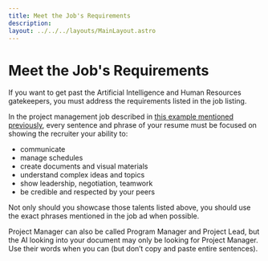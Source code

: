 ```yaml
---
title: Meet the Job's Requirements
description: 
layout: ../../../layouts/MainLayout.astro
---
```

# Meet the Job's Requirements

If you want to get past the Artificial Intelligence and Human Resources gatekeepers, you must address the requirements listed in the job listing. 

In the project management job described in [this example mentioned previously](./resume/job-requirements.html#an-example-job-ad), every sentence and phrase of your resume must be focused on showing the recruiter your ability to:
- communicate
- manage schedules
- create documents and visual materials
- understand complex ideas and topics
- show leadership, negotiation, teamwork
- be credible and respected by your peers

Not only should you showcase those talents listed above, you should use the exact phrases mentioned in the job ad when possible. 

Project Manager can also be called Program Manager and Project Lead, but the AI looking into your document may only be looking for Project Manager. Use their words when you can (but don’t copy and paste entire sentences).
